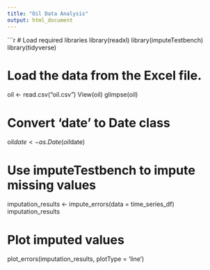 ```yaml
---
title: "Oil Data Analysis"
output: html_document
---
```


```r
# Load required libraries
library(readxl)
library(imputeTestbench)
library(tidyverse)

# Load the data from the Excel file.
oil <- read.csv("oil.csv")
View(oil)
glimpse(oil)

# Convert 'date' to Date class
oil$date <- as.Date(oil$date)


# Use imputeTestbench to impute missing values
imputation_results <- impute_errors(data = time_series_df)
imputation_results


# Plot imputed values
plot_errors(imputation_results, plotType = 'line')
